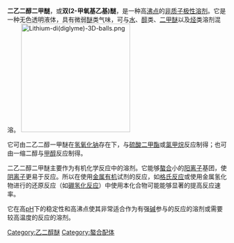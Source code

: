 {{chemref|time=2011-11-18T09:27:54+00:00}}
{{chembox
|  verifiedrevid = 443684548
|  ImageFile = Diglyme.png
|  PIN = Diglyme
|  SystematicName = 1--甲氧基-2-(2-甲氧乙氧基)乙烷
|  OtherNames = 二甘醇二甲醚；二甲基卡必醇；二乙二醇二甲醚；双（2-甲氧基乙基）醚
| Section1 = {{Chembox Identifiers
|  UNII_Ref = {{fdacite|correct|FDA}}
| UNII = M4BH3X0MVZ
| InChI = 1/C6H14O3/c1-7-3-5-9-6-4-8-2/h3-6H2,1-2H3
| InChIKey = SBZXBUIDTXKZTM-UHFFFAOYAG
| StdInChI_Ref = {{stdinchicite|correct|chemspider}}
| StdInChI = 1S/C6H14O3/c1-7-3-5-9-6-4-8-2/h3-6H2,1-2H3
| StdInChIKey_Ref = {{stdinchicite|correct|chemspider}}
| StdInChIKey = SBZXBUIDTXKZTM-UHFFFAOYSA-N
| CASNo = 111-96-6
|  CASNo_Ref = {{cascite|correct|CAS}}
|  PubChem = 8150
|  ChemSpiderID_Ref = {{chemspidercite|correct|chemspider}}
| ChemSpiderID = 13839575
|  EINECS = 203-924-4
|   DrugBank_Ref = {{drugbankcite|correct|drugbank}}
| DrugBank = DB02935
| ChEBI_Ref = {{ebicite|correct|EBI}}
| ChEBI = 46784
| SMILES = COCCOCCOC
  }}
| Section2 = {{Chembox Properties
|   Formula = C<sub>6</sub>H<sub>14</sub>O<sub>3</sub>
|   MolarMass = 134.18 g/mol
|   Appearance = 
|   Density = 0.937 g/mL
|   MeltingPt = -64 °C
|   BoilingPt = 162 °C
|   Solubility = 混溶
  }}
| Section3 = {{Chembox Hazards
| FlashPt =  57°C
| EUClass = 有毒 ('''T''') <br>易燃 ('''F''')
| RPhrases = {{R60}}, {{R61}}, {{R10}}, {{R19}}
| SPhrases = {{S53}}, {{S45}}
| Hazards = 
 }}
}}
'''二乙二醇二甲醚'''，或'''双(2-甲氧基乙基)醚'''，是一种高[[沸点|沸点]]的[[非质子极性溶剂|非质子极性溶剂]]。它是一种无色透明液体，具有微弱[[醚|醚]]类气味，可与[[水|水]]、[[醇|醇]]类、[[二甲醚|二甲醚]]以及[[烃|烃]]类溶剂混溶。
[[Image:Lithium-di(diglyme)-3D-balls.png|250px]]

它可由二乙二醇一甲醚在[[氢氧化钠|氢氧化钠]]存在下，与[[硫酸二甲酯|硫酸二甲酯]]或[[氯甲烷|氯甲烷]]反应制得；也可由一缩二醇与[[甲醇|甲醇]]反应制得。

二乙二醇二甲醚主要作为有机化学反应中的溶剂。它能够[[螯合|螯合]]小的[[阳离子|阳离子]]基团，使[[阴离子|阴离子]]更易于反应。所以在使用[[金属有机化合物|金属有机]]试剂的反应，如[[格氏反应|格氏反应]]或使用金属氢化物进行的还原反应（如[[硼氢化反应|硼氢化反应]]）中使用本化合物可能能够显著的提高反应速率。

它在高[[pH|pH]]下的稳定性和高沸点使其非常适合作为有强[[碱|碱]]参与的反应的溶剂或需要较高温度的反应的溶剂。

[[Category:乙二醇醚|Category:乙二醇醚]]
[[Category:螯合配体|Category:螯合配体]]